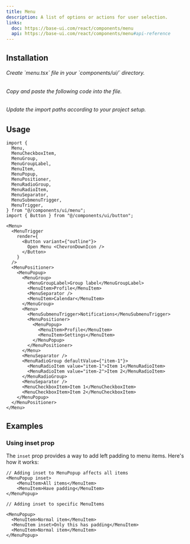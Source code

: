```yaml
---
title: Menu
description: A list of options or actions for user selection.
links:
  doc: https://base-ui.com/react/components/menu
  api: https://base-ui.com/react/components/menu#api-reference
---
```


<ComponentViewer name="menu-demo" />

## Installation

<Stepper totalSteps={3}>
  <Step stepNumber={1}>
    <h6>Create `menu.tsx` file in your `components/ui/` directory.</h6>
  </Step>
  <Step stepNumber={2}>
    <h6>Copy and paste the following code into the file.</h6>
    <ComponentSource className="mt-3" name="menu" />
  </Step>
  <Step stepNumber={3}>
    <h6>Update the import paths according to your project setup.</h6>
  </Step>
</Stepper>

## Usage

```tsx
import {
  Menu,
  MenuCheckboxItem,
  MenuGroup,
  MenuGroupLabel,
  MenuItem,
  MenuPopup,
  MenuPositioner,
  MenuRadioGroup,
  MenuRadioItem,
  MenuSeparator,
  MenuSubmenuTrigger,
  MenuTrigger,
} from "@/components/ui/menu";
import { Button } from "@/components/ui/button";
```	

```tsx className="[&_pre]:max-h-[320px]"
<Menu>
  <MenuTrigger
    render={
      <Button variant={"outline"}>
        Open Menu <ChevronDownIcon />
      </Button>
    }
  />
  <MenuPositioner>
    <MenuPopup>
      <MenuGroup>
        <MenuGroupLabel>Group label</MenuGroupLabel>
        <MenuItem>Profile</MenuItem>
        <MenuSeparator />
        <MenuItem>Calendar</MenuItem>
      </MenuGroup>
      <Menu>
        <MenuSubmenuTrigger>Notifications</MenuSubmenuTrigger>
        <MenuPositioner>
          <MenuPopup>
            <MenuItem>Profile</MenuItem>
            <MenuItem>Settings</MenuItem>
          </MenuPopup>
        </MenuPositioner>
      </Menu>
      <MenuSeparator />
      <MenuRadioGroup defaultValue={"item-1"}>
        <MenuRadioItem value="item-1">Item 1</MenuRadioItem>
        <MenuRadioItem value="item-2">Item 2</MenuRadioItem>
      </MenuRadioGroup>
      <MenuSeparator />
      <MenuCheckboxItem>Item 1</MenuCheckboxItem>
      <MenuCheckboxItem>Item 2</MenuCheckboxItem>
    </MenuPopup>
  </MenuPositioner>
</Menu>
```

## Examples

### Using inset prop

The `inset` prop provides a way to add left padding to menu items. Here's how it works:

```tsx {2} {11}
// Adding inset to MenuPopup affects all items
<MenuPopup inset>
    <MenuItem>All items</MenuItem>
    <MenuItem>Have padding</MenuItem>
</MenuPopup>

// Adding inset to specific MenuItems

<MenuPopup>
  <MenuItem>Normal item</MenuItem>
  <MenuItem inset>Only this has padding</MenuItem>
  <MenuItem>Normal item</MenuItem>
</MenuPopup>
```
<ComponentViewer className="mt-6" name="menu-inset-demo"/>
